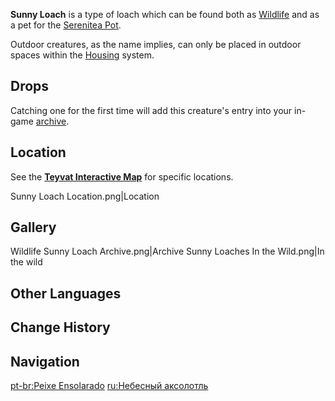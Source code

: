 {{Furnishing Infobox
|id             = 369137
|image          = Wildlife Sunny Loach Icon.png
|category       = Animal
|subcategory    = Outdoor Creature
|rarity         = 3
|adeptal_energy = 100
|load           = 350
|reduced_load   = 350
|description    = The legendary freshwater amphibian that can spit out pearls. They are found mostly where the water is clear and the reeds grow long.<br />They are the color of a lovely, clear day, and meeting one might mean that you might have a lucky day as well.<br />They will combine elements that can neither be absorbed nor digested, gravel and ores within their bodies to create sparkling, shining pearls, and will spit them out when threatened to confuse and distract predators.<br />Some playful Sunny Loaches are said to toss their pearls down hillsides to mess with the less friendly crabs in the diverse landscape of the Realm Within.
|lbType         = Wildlife
|lbFamily       = Other Wildlife
|lbGroup        = Loaches
|source1        = Omni-Ubiquity Net
}}
{{Description|The legendary freshwater amphibian that can spit out pearls. They are found mostly where the water is clear and the reeds grow long.<br />They are the color of a lovely, clear day, and meeting one might mean that you might have a lucky day as well.<br />They will combine elements that can neither be absorbed nor digested, gravel and ores within their bodies to create sparkling, shining pearls, and will spit them out when threatened to confuse and distract predators.|}}
'''Sunny Loach''' is a type of loach which can be found both as [[Wildlife]] and as a pet for the [[Serenitea Pot]].

Outdoor creatures, as the name implies, can only be placed in outdoor spaces within the [[Housing]] system.

==Drops==
{{Card|Loach Pearl|1}}

Catching one for the first time will add this creature's entry into your in-game [[archive]].

==Location==
See the '''[https://webstatic-sea.mihoyo.com/app/ys-map-sea/index.html#/map/2?shown_types=304 Teyvat Interactive Map]''' for specific locations.

<gallery hideaddbutton="true" captionalign="center">
Sunny Loach Location.png|Location
</gallery>

==Gallery==
<gallery hideaddbutton="true" captionalign="center">
Wildlife Sunny Loach Archive.png|Archive
Sunny Loaches In the Wild.png|In the wild
</gallery>

==Other Languages==
{{Other Languages
|en      = Sunny Loach
|zhs     = 晴天鳅鳅
|zhs_rm  = Qíngtiān Qiū-qiū
|zht     = 晴天鰍鰍
|zht_rm  = Qíngtiān Qiū-qiū
|zh_tl   = Sunny Day Loach-Loach
|ja      = 晴天サンショウウオ
|ja_rm   = Seiten Sanshou'uo
|ja_tl   = Sunny Day Salamander
|ko      = 써니 추추어
|ko_rm   = Sseoni Chuchu'eo
|ko_tl   = Sunny Chuchu Fish
|es      = Locha soleada
|es_tl   = Sunny Loach
|fr      = Loche de soleil
|fr_tl   = Sun Loach
|ru      = Небесный аксолотль
|ru_tl   = Heavenly Axolotl
|th      = Sunny Loach
|vi      = Cá Chạch Ngày Nắng
|vi_tl   = 
|de      = Sonnenlurch
|de_tl   = Sun Amphibian
|id      = Sunny Loach
|pt      = Peixe Ensolarado
|pt_tl   = 
}}

==Change History==
{{Change History|2.1}}

==Navigation==
{{Wildlife Navbox|state=collapsed}}
{{Furnishing Navbox/Living|Animal}}

[[pt-br:Peixe Ensolarado]]
[[ru:Небесный аксолотль]]